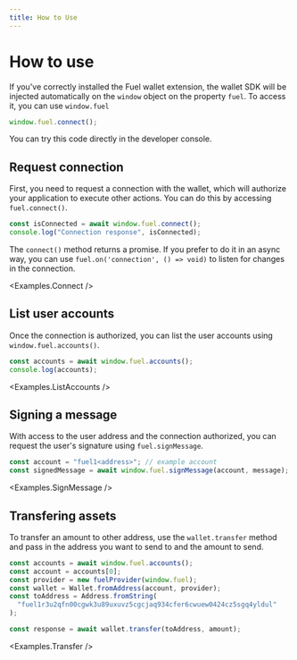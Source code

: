 ```yaml
---
title: How to Use
---
```


# How to use

<ConnectionAlert />

If you've correctly installed the Fuel wallet extension, the wallet SDK will be injected automatically on the `window` object on the property `fuel`. To access it, you can use `window.fuel`

```ts
window.fuel.connect();
```

You can try this code directly in the developer console.

## Request connection

First, you need to request a connection with the wallet, which will authorize your application to execute other actions. You can do this by accessing `fuel.connect()`.

```ts
const isConnected = await window.fuel.connect();
console.log("Connection response", isConnected);
```

The `connect()` method returns a promise. If you prefer to do it in an async way, you can use `fuel.on('connection', () => void)` to
listen for changes in the connection.

<Examples.Connect />

## List user accounts

Once the connection is authorized, you can list the user accounts using `window.fuel.accounts()`.

```ts
const accounts = await window.fuel.accounts();
console.log(accounts);
```

<Examples.ListAccounts />

## Signing a message

With access to the user address and the connection authorized, you can request the user's signature using `fuel.signMessage`.

```ts
const account = "fuel1<address>"; // example account
const signedMessage = await window.fuel.signMessage(account, message);
```

<Examples.SignMessage />

## Transfering assets

To transfer an amount to other address, use the `wallet.transfer` method and pass in the address you want to send to and the amount to send.

```ts
const accounts = await window.fuel.accounts();
const account = accounts[0];
const provider = new fuelProvider(window.fuel);
const wallet = Wallet.fromAddress(account, provider);
const toAddress = Address.fromString(
  "fuel1r3u2qfn00cgwk3u89uxuvz5cgcjaq934cfer6cwuew0424cz5sgq4yldul"
);

const response = await wallet.transfer(toAddress, amount);
```

<Examples.Transfer />
